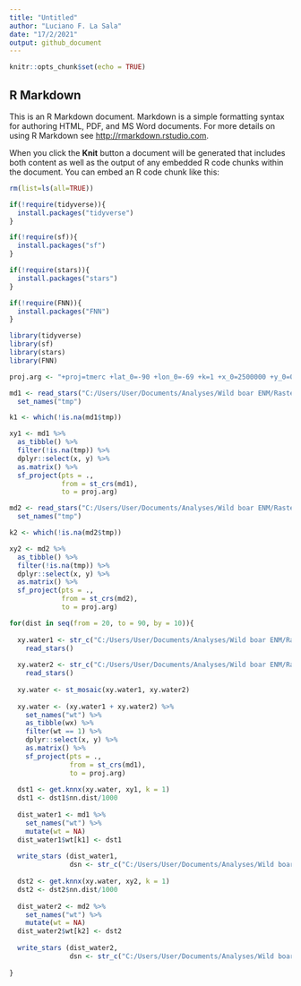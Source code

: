 ```yaml
---
title: "Untitled"
author: "Luciano F. La Sala"
date: "17/2/2021"
output: github_document
---
```


```r
knitr::opts_chunk$set(echo = TRUE)
```

## R Markdown

This is an R Markdown document. Markdown is a simple formatting syntax for authoring HTML, PDF, and MS Word documents. For more details on using R Markdown see <http://rmarkdown.rstudio.com>.

When you click the **Knit** button a document will be generated that includes both content as well as the output of any embedded R code chunks within the document. You can embed an R code chunk like this:

```r
rm(list=ls(all=TRUE))

if(!require(tidyverse)){
  install.packages("tidyverse")
}

if(!require(sf)){
  install.packages("sf")
}

if(!require(stars)){
  install.packages("stars")
}

if(!require(FNN)){
  install.packages("FNN")
}

library(tidyverse)
library(sf)
library(stars)
library(FNN)

proj.arg <- "+proj=tmerc +lat_0=-90 +lon_0=-69 +k=1 +x_0=2500000 +y_0=0 +ellps=GRS80 +units=m +no_defs"

md1 <- read_stars("C:/Users/User/Documents/Analyses/Wild boar ENM/Rasters TIF/Calibration_area/BioClim_Annual_Diurnal_Temperature_Range_M.tif") %>%
  set_names("tmp")

k1 <- which(!is.na(md1$tmp))

xy1 <- md1 %>%
  as_tibble() %>%
  filter(!is.na(tmp)) %>%
  dplyr::select(x, y) %>%
  as.matrix() %>%
  sf_project(pts = .,
             from = st_crs(md1),
             to = proj.arg)

md2 <- read_stars("C:/Users/User/Documents/Analyses/Wild boar ENM/Rasters TIF/Projection_area/BioClim_Annual_Diurnal_Temperature_Range_G.tif") %>%
  set_names("tmp")

k2 <- which(!is.na(md2$tmp))

xy2 <- md2 %>%
  as_tibble() %>%
  filter(!is.na(tmp)) %>%
  dplyr::select(x, y) %>%
  as.matrix() %>%
  sf_project(pts = .,
             from = st_crs(md2),
             to = proj.arg)

for(dist in seq(from = 20, to = 90, by = 10)){
  
  xy.water1 <- str_c("C:/Users/User/Documents/Analyses/Wild boar ENM/Rasters TIF/Calibration_area_water/Water_occurrence_", dist, "_M.tif") %>%
    read_stars()
  
  xy.water2 <- str_c("C:/Users/User/Documents/Analyses/Wild boar ENM/Rasters TIF/Projection_area_water/Water_occurrence_", dist, "_G.tif") %>%
    read_stars()
  
  xy.water <- st_mosaic(xy.water1, xy.water2)
  
  xy.water <- (xy.water1 + xy.water2) %>%
    set_names("wt") %>%
    as_tibble(wx) %>%
    filter(wt == 1) %>%
    dplyr::select(x, y) %>%
    as.matrix() %>%
    sf_project(pts = .,
               from = st_crs(md1),
               to = proj.arg)
  
  dst1 <- get.knnx(xy.water, xy1, k = 1)
  dst1 <- dst1$nn.dist/1000
  
  dist_water1 <- md1 %>%
    set_names("wt") %>%
    mutate(wt = NA)
  dist_water1$wt[k1] <- dst1
  
  write_stars (dist_water1,
               dsn <- str_c("C:/Users/User/Documents/Analyses/Wild boar ENM/Rasters TIF/Calibration_area/Dist_to_water_", dist, "_M.tif"))
  
  dst2 <- get.knnx(xy.water, xy2, k = 1)
  dst2 <- dst2$nn.dist/1000
  
  dist_water2 <- md2 %>%
    set_names("wt") %>%
    mutate(wt = NA)
  dist_water2$wt[k2] <- dst2
  
  write_stars (dist_water2,
               dsn <- str_c("C:/Users/User/Documents/Analyses/Wild boar ENM/Rasters TIF/Projection_area/Dist_to_water_", dist, "_G.tif"))
  
}
```



